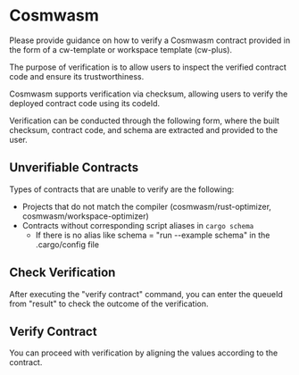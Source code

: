 
# Cosmwasm

Please provide guidance on how to verify a Cosmwasm contract provided in the form of a cw-template or workspace template (cw-plus).

The purpose of verification is to allow users to inspect the verified contract code and ensure its trustworthiness.

Cosmwasm supports verification via checksum, allowing users to verify the deployed contract code using its codeId.

Verification can be conducted through the following form, where the built checksum, contract code, and schema are extracted and provided to the user.

## Unverifiable Contracts

Types of contracts that are unable to verify are the following:

- Projects that do not match the compiler (cosmwasm/rust-optimizer, cosmwasm/workspace-optimizer)
- Contracts without corresponding script aliases in `cargo schema`
  - If there is no alias like schema = "run --example schema" in the .cargo/config file

## Check Verification

After executing the "verify contract" command, you can enter the queueId from "result" to check the outcome of the verification.

<CheckVerification />

## Verify Contract

You can proceed with verification by aligning the values according to the contract.

<VerifyContract />
